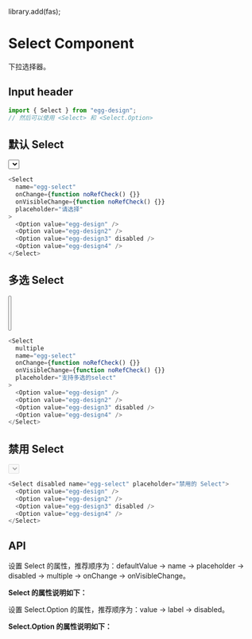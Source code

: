 library.add(fas);

<Meta title="组件总览/Select 选择器" component={Select} />

# Select Component

下拉选择器。

## Input header

```js
import { Select } from "egg-design";
// 然后可以使用 <Select> 和 <Select.Option>
```

## 默认 Select

<Story name="默认 Select">
  <Select
    name="egg-select"
    onChange={function noRefCheck() {}}
    onVisibleChange={function noRefCheck() {}}
    placeholder="请选择"
  >
    <Option value="egg-design" />
    <Option value="egg-design2" />
    <Option value="egg-design3" disabled />
    <Option value="egg-design4" />
  </Select>
</Story>

```ts
<Select
  name="egg-select"
  onChange={function noRefCheck() {}}
  onVisibleChange={function noRefCheck() {}}
  placeholder="请选择"
>
  <Option value="egg-design" />
  <Option value="egg-design2" />
  <Option value="egg-design3" disabled />
  <Option value="egg-design4" />
</Select>
```

## 多选 Select

<Story name="多选 Select">
  <Select
    multiple
    name="egg-select"
    onChange={function noRefCheck() {}}
    onVisibleChange={function noRefCheck() {}}
    placeholder="支持多选的select"
  >
    <Option value="egg-design" />
    <Option value="egg-design2" />
    <Option value="egg-design3" disabled />
    <Option value="egg-design4" />
  </Select>
</Story>

```ts
<Select
  multiple
  name="egg-select"
  onChange={function noRefCheck() {}}
  onVisibleChange={function noRefCheck() {}}
  placeholder="支持多选的select"
>
  <Option value="egg-design" />
  <Option value="egg-design2" />
  <Option value="egg-design3" disabled />
  <Option value="egg-design4" />
</Select>
```

## 禁用 Select

<Story name="禁用 Select">
  <Select disabled name="egg-select" placeholder="禁用的 Select">
    <Option value="egg-design" />
    <Option value="egg-design2" />
    <Option value="egg-design3" disabled />
    <Option value="egg-design4" />
  </Select>
</Story>

```ts
<Select disabled name="egg-select" placeholder="禁用的 Select">
  <Option value="egg-design" />
  <Option value="egg-design2" />
  <Option value="egg-design3" disabled />
  <Option value="egg-design4" />
</Select>
```

## API

设置 Select 的属性，推荐顺序为：defaultValue -> name -> placeholder -> disabled -> multiple -> onChange -> onVisibleChange。

**Select 的属性说明如下：**

<ArgsTable of={Select} />

设置 Select.Option 的属性，推荐顺序为：value -> label -> disabled。

**Select.Option 的属性说明如下：**

<ArgsTable of={Option} />
